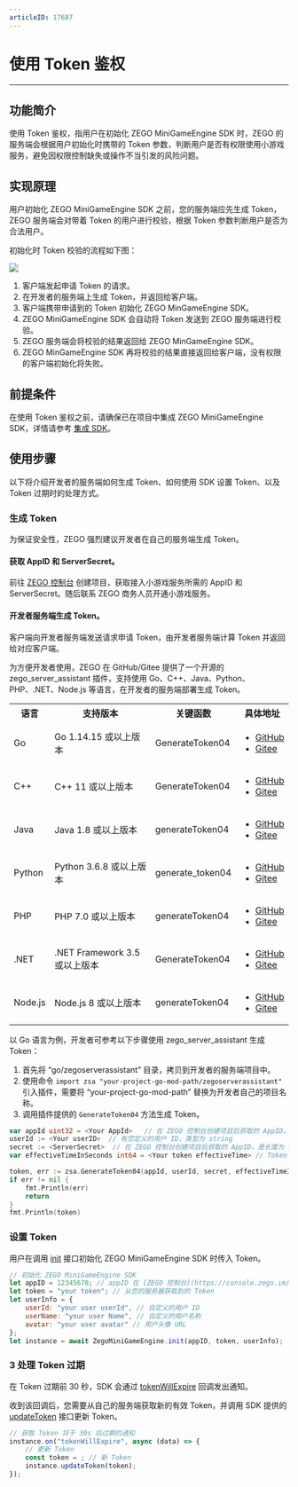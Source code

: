 ```yaml
---
articleID: 17687
---
```

# 使用 Token 鉴权

- - -

## 功能简介

使用 Token 鉴权，指用户在初始化 ZEGO MiniGameEngine SDK 时，ZEGO 的服务端会根据用户初始化时携带的 Token 参数，判断用户是否有权限使用小游戏服务，避免因权限控制缺失或操作不当引发的风险问题。

## 实现原理 

用户初始化 ZEGO MiniGameEngine SDK 之前，您的服务端应先生成 Token，ZEGO 服务端会对带着 Token 的用户进行校验，根据 Token 参数判断用户是否为合法用户。

初始化时 Token 校验的流程如下图：

<Frame width="512" height="auto" caption=""><img src="https://storage.zego.im/sdk-doc/Pics/MiniGames/MiniGame_Token.png" /></Frame>

1. 客户端发起申请 Token 的请求。
2. 在开发者的服务端上生成 Token，并返回给客户端。
3. 客户端携带申请到的 Token 初始化 ZEGO MinGameEngine SDK。
4. ZEGO MiniGameEngine SDK 会自动将 Token 发送到 ZEGO 服务端进行校验。
5. ZEGO 服务端会将校验的结果返回给 ZEGO MinGameEngine SDK。
6. ZEGO MinGameEngine SDK 再将校验的结果直接返回给客户端，没有权限的客户端初始化将失败。

## 前提条件

在使用 Token 鉴权之前，请确保已在项目中集成 ZEGO MiniGameEngine SDK，详情请参考 [集成 SDK](./Integrate%20SDK.mdx)。

## 使用步骤

以下将介绍开发者的服务端如何生成 Token、如何使用 SDK 设置 Token、以及 Token 过期时的处理方式。

### 生成 Token

<Warning title="注意">

为保证安全性，ZEGO 强烈建议开发者在自己的服务端生成 Token。 
</Warning>

####  获取 AppID 和 ServerSecret。

前往 [ZEGO 控制台](https://console.zego.im) 创建项目，获取接入小游戏服务所需的 AppID 和 ServerSecret。随后联系 ZEGO 商务人员开通小游戏服务。

#### 开发者服务端生成 Token。

<Note title="说明">

客户端向开发者服务端发送请求申请 Token，由开发者服务端计算 Token 并返回给对应客户端。
</Note>

为方便开发者使用，ZEGO 在 GitHub/Gitee 提供了一个开源的 zego_server_assistant 插件，支持使用 Go、C++、Java、Python、PHP、.NET、Node.js 等语言，在开发者的服务端部署生成 Token。

<table>
<tbody><tr>
<th>语言</th>
<th>支持版本</th>
<th>关键函数</th>
<th>具体地址</th>
</tr>
<tr>
<td>Go</td>
<td>Go 1.14.15 或以上版本</td>
<td>GenerateToken04</td>
<td><ul><li><a target="_blank" href="https://github.com/zegoim/zego_server_assistant/blob/release/github/token/go/src/token04">GitHub</a></li><li><a target="_blank" href="https://gitee.com/zegodev_admin/zego_server_assistant/blob/release/github/token/go/src/token04">Gitee</a></li></ul></td>
</tr>
<tr>
<td>C++</td>
<td>C++ 11 或以上版本</td>
<td>GenerateToken04</td>
<td><ul><li><a target="_blank" href="https://github.com/zegoim/zego_server_assistant/blob/release/github/token/c%2B%2B/token04">GitHub</a></li><li><a target="_blank" href="https://gitee.com/zegodev_admin/zego_server_assistant/tree/release/github/token/c++/token04">Gitee</a></li></ul></td>
</tr>
<tr>
<td>Java</td>
<td>Java 1.8 或以上版本</td>
<td>generateToken04</td>
<td><ul><li><a target="_blank" href="https://github.com/zegoim/zego_server_assistant/tree/release/github/token/java/token04">GitHub</a></li><li><a target="_blank" href="https://gitee.com/zegodev_admin/zego_server_assistant/tree/release/github/token/java/token04">Gitee</a></li></ul></td>
</tr>
<tr>
<td>Python</td>
<td>Python 3.6.8 或以上版本</td>
<td>generate_token04</td>
<td><ul><li><a target="_blank" href="https://github.com/zegoim/zego_server_assistant/tree/release/github/token/python/token04">GitHub</a></li><li><a target="_blank" href="https://gitee.com/zegodev_admin/zego_server_assistant/tree/release/github/token/python/token04">Gitee</a></li></ul></td>
</tr>
<tr>
<td>PHP</td>
<td>PHP 7.0 或以上版本</td>
<td>generateToken04</td>
<td><ul><li><a target="_blank" href="https://github.com/zegoim/zego_server_assistant/tree/release/github/token/php/token04">GitHub</a></li><li><a target="_blank" href="https://gitee.com/zegodev_admin/zego_server_assistant/tree/release/github/token/php/token04">Gitee</a></li></ul></td>
</tr>
<tr>
<td>.NET</td>
<td>.NET Framework 3.5 或以上版本</td>
<td>GenerateToken04</td>
<td><ul><li><a target="_blank" href="https://github.com/zegoim/zego_server_assistant/tree/release/github/token/.net/token04">GitHub</a></li><li><a target="_blank" href="https://gitee.com/zegodev_admin/zego_server_assistant/tree/release/github/token/.net/token04">Gitee</a></li></ul></td>
</tr>
<tr>
<td>Node.js</td>
<td>Node.js 8 或以上版本</td>
<td>generateToken04</td>
<td><ul><li><a target="_blank" href="https://github.com/zegoim/zego_server_assistant/tree/release/github/token/nodejs/token04">GitHub</a></li><li><a target="_blank" href="https://gitee.com/zegodev_admin/zego_server_assistant/tree/release/github/token/nodejs/token04">Gitee</a></li></ul></td>
</tr>
</tbody></table>


以 Go 语言为例，开发者可参考以下步骤使用 zego_server_assistant 生成 Token：


1. 首先将 “go/zegoserverassistant” 目录，拷贝到开发者的服务端项目中。
2. 使用命令 `import zsa "your-project-go-mod-path/zegoserverassistant"` 引入插件，需要将 “your-project-go-mod-path” 替换为开发者自己的项目名称。
3. 调用插件提供的 `GenerateToken04` 方法生成 Token。

```go
var appId uint32 = <Your AppId>   // 在 ZEGO 控制台创建项目后获取的 AppID，类型为 uint32
userId := <Your userID>  // 有您定义的用户 ID，类型为 string
secret := <ServerSecret>  // 在 ZEGO 控制台创建项目后获取的 AppID，是长度为 32 字节的 string
var effectiveTimeInSeconds int64 = <Your token effectiveTime> // Token 有效时长，类型为 int64，单位为秒(s)

token, err := zsa.GenerateToken04(appId, userId, secret, effectiveTimeInSeconds)
if err != nil {
    fmt.Println(err)
    return
}
fmt.Println(token)
```


### 设置 Token 

用户在调用 [init](@init) 接口初始化 ZEGO MiniGameEngine SDK 时传入 Token。

```js
// 初始化 ZEGO MiniGameEngine SDK
let appID = 12345678; // appID 在 [ZEGO 控制台](https://console.zego.im/) 创建项目后获得
let token = "your token"; // 从您的服务器获取到的 Token
let userInfo = {
    userId: "your user userId", // 自定义的用户 ID
    userName: "your user Name", // 自定义的用户名称
    avatar: "your user avatar" // 用户头像 URL
};
let instance = await ZegoMiniGameEngine.init(appID, token, userInfo);
```

### 3 处理 Token 过期

在 Token 过期前 30 秒，SDK 会通过 [tokenWillExpire](@tokenWillExpire) 回调发出通知。

收到该回调后，您需要从自己的服务端获取新的有效 Token，并调用 SDK 提供的 [updateToken](@updateToken) 接口更新 Token。

```js
// 获取 Token 将于 30s 后过期的通知
instance.on("tokenWillExpire", async (data) => {
    // 更新 Token
    const token = ; // 新 Token
    instance.updateToken(token);
});
```
